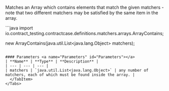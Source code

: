
Matches an Array which contains elements that match the given matchers - note that two different matchers may be satisfied by the same item in the array.

<Tabs groupId="language">
  <TabItem value="java" label="Java">
```java
import io.contract_testing.contractcase.definitions.matchers.arrays.ArrayContains;

new ArrayContains(java.util.List<java.lang.Object> matchers);
```

#### Parameters <a name="Parameters" id="Parameters"></a>
| **Name** | **Type** | **Description** |
| --- | --- | --- |
| matchers | `java.util.List<java.lang.Object>` | any number of matchers, each of which must be found inside the array. |
  </TabItem>
</Tabs>
